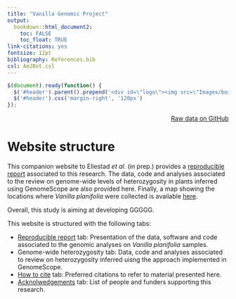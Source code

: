 ```yaml
---
title: "Vanilla Genomic Project"
output:
  bookdown::html_document2: 
    toc: FALSE
    toc_float: TRUE
link-citations: yes
fontsize: 12pt
bibliography: References.bib
csl: AmJBot.csl
---
```



```js
$(document).ready(function() {
  $('#header').parent().prepend('<div id=\"logo\"><img src=\"Images/boisestate-primarylogo-2color-rgb.png\" style=\"position:absolute; top:25px; right:0; padding:10px; height:120px\"></div>');
  $('#header').css('margin-right', '120px')
});
```

<div style="text-align: right"> [Raw data on GitHub](https://github.com/svenbuerki/VanillaGenomicsCode) </div>

<!-- The website is here: https://svenbuerki.github.io/VanillaGenomicsCode/ -->


# Website structure

This companion website to Ellestad *et al.* (in prep.) provides a [reproducible report](reproducible_report.html) associated to this research. The data, code and analyses associated to the review on genome-wide levels of heterozygosity in plants inferred using GenomeScope are also provided here. Finally, a map showing the locations where *Vanilla planifolia* were collected is available [here](). 

Overall, this study is aiming at developing GGGGG.

This website is structured with the following tabs:

- [Reproducible report](reproducible_report.html) tab: Presentation of the data, software and code associated to the genomic analyses on *Vanilla planifolia* samples.
- Genome-wide heterozygosity tab: Data, code and analyses associated to review on heterozygosity inferred uisng the approach implemented in GenomeScope.
- [How to cite]() tab: Preferred citations to refer to material presented here.
- [Acknolwedgements]() tab: List of people and funders supporting this research.


